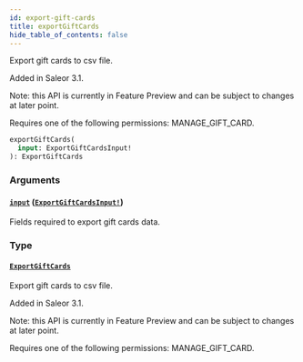 ```yaml
---
id: export-gift-cards
title: exportGiftCards
hide_table_of_contents: false
---
```


Export gift cards to csv file.

Added in Saleor 3.1.

Note: this API is currently in Feature Preview and can be subject to changes at later point.

Requires one of the following permissions: MANAGE_GIFT_CARD.

```graphql
exportGiftCards(
  input: ExportGiftCardsInput!
): ExportGiftCards
```

### Arguments

#### [`input`](#) ([`ExportGiftCardsInput!`](../../../developer/api-reference/inputs/export-gift-cards-input))

Fields required to export gift cards data.

### Type

#### [`ExportGiftCards`](../../../developer/api-reference/objects/export-gift-cards)

Export gift cards to csv file.

Added in Saleor 3.1.

Note: this API is currently in Feature Preview and can be subject to changes at later point.

Requires one of the following permissions: MANAGE_GIFT_CARD.
